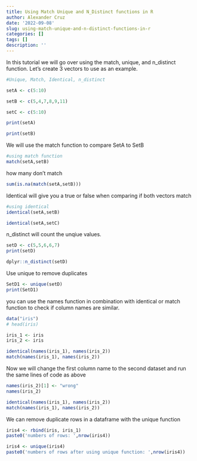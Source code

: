 ```yaml
---
title: Using Match Unique and N_Distinct functions in R
author: Alexander Cruz
date: '2022-09-08'
slug: using-match-unique-and-n-distinct-functions-in-r
categories: []
tags: []
description: ''
---
```


In this tutorial we will go over using the match, unique, and n_distinct function.  Let's create 3 vectors to use as an example.
```r
#Unique, Match, Identical, n_distinct 

setA <- c(5:10)

setB <- c(5,4,7,8,9,11)

setC <- c(5:10)

print(setA)

print(setB)
```

We will use the match function to compare SetA to SetB
```r
#using match function
match(setA,setB)
```

how many don't match
```r
sum(is.na(match(setA,setB)))
```

Identical will give you a true or false when comparing if both vectors match
```r
#using identical 
identical(setA,setB)

identical(setA,setC)
```

n_distinct will count the unqiue values.
```r
setD <- c(5,5,6,6,7)
print(setD)

dplyr::n_distinct(setD)

```

Use unique to remove duplicates
```r
SetD1 <- unique(setD)
print(SetD1)
```

you can use the names function in combination with identical or match function to check if column names are similar.
```r
data("iris")
# head(iris)

iris_1 <- iris
iris_2 <- iris

identical(names(iris_1), names(iris_2))
match(names(iris_1), names(iris_2))
```

Now we will change the first column name to the second dataset and run the same lines of code as above
```r
names(iris_2)[1] <- "wrong"
names(iris_2)

identical(names(iris_1), names(iris_2))
match(names(iris_1), names(iris_2))
```

We can remove duplicate rows in a dataframe with the unique function
```r
iris4 <- rbind(iris, iris_1)
paste0('numbers of rows: ',nrow(iris4))

iris4 <- unique(iris4)
paste0('numbers of rows after using unique function: ',nrow(iris4))
```



